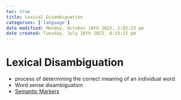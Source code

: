 ```yaml
---
toc: true
title: Lexical Disambiguation
categories: ['language']
date modified: Monday, October 10th 2022, 2:02:23 pm
date created: Tuesday, July 26th 2022, 8:33:15 pm
---
```


# Lexical Disambiguation
- process of determining the correct meaning of an individual word
- Word sense disambiguation
- [Semantic Markers](Semantic%20Markers.qmd)



